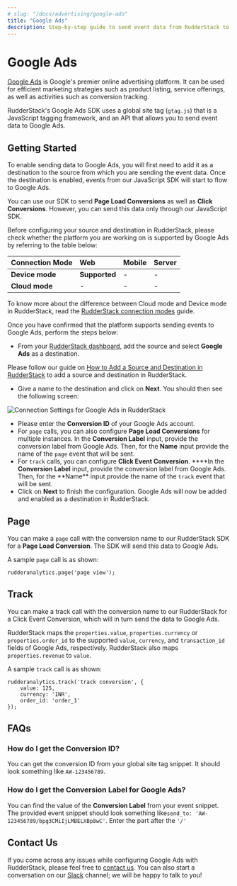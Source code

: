 ```yaml
---
# slug: "/docs/advertising/google-ads"
title: "Google Ads"
description: Step-by-step guide to send event data from RudderStack to Google Ads
---
```


# Google Ads

[Google Ads](https://ads.google.com/) is Google's premier online advertising platform. It can be used for efficient marketing strategies such as product listing, service offerings, as well as activities such as conversion tracking.

RudderStack's Google Ads SDK uses a global site tag \(`gtag.js`\) that is a JavaScript tagging framework, and an API that allows you to send event data to Google Ads.

## Getting Started

To enable sending data to Google Ads, you will first need to add it as a destination to the source from which you are sending the event data. Once the destination is enabled, events from our JavaScript SDK will start to flow to Google Ads.

<div class="infoBlock">
You can use our SDK to send <strong>Page Load Conversions</strong> as well as <strong>Click Conversions</strong>. However, you can send this data only through our JavaScript SDK.

</div>

Before configuring your source and destination in RudderStack, please check whether the platform you are working on is supported by Google Ads by referring to the table below:

| **Connection Mode** | **Web**       | **Mobile** | **Server** |
| :------------------ | :------------ | :--------- | :--------- |
| **Device mode**     | **Supported** | -          | -          |
| **Cloud mode**      | -             | -          | -          |

<div class="infoBlock">
To know more about the difference between Cloud mode and Device mode in RudderStack, read the <a href="../../get-started/rudderstack-connection-modes">RudderStack connection modes</a> guide.

</div>

Once you have confirmed that the platform supports sending events to Google Ads, perform the steps below:

- From your [RudderStack dashboard](https://app.rudderlabs.com/), add the source and select **Google Ads** as a destination.

<div class="infoBlock">
Please follow our guide on <a href="../connections/adding-source-and-destination-rudderstack">How to Add a Source and Destination in RudderStack</a> to add a source and destination in RudderStack.

</div>

- Give a name to the destination and click on **Next**. You should then see the following screen:

![Connection Settings for Google Ads in RudderStack](../../.gitbook/assets/image%20%2840%29%20%281%29%20%281%29.png)

- Please enter the **Conversion ID** of your Google Ads account.
- For `page` calls, you can also configure **Page Load Conversions** for multiple instances. In the **Conversion Label** input, provide the conversion label from Google Ads. Then, for the **Name** input provide the name of the `page` event that will be sent.
- For `track` calls, you can configure **Click Event Conversion**. \***\*In the **Conversion Label** input, provide the conversion label from Google Ads. Then, for the **Name\*\* input provide the name of the `track` event that will be sent.
- Click on **Next** to finish the configuration. Google Ads will now be added and enabled as a destination in RudderStack.

## Page

You can make a `page` call with the conversion name to our RudderStack SDK for a **Page Load Conversion**. The SDK will send this data to Google Ads.

A sample `page` call is as shown:

```text
rudderanalytics.page('page view');
```

## Track

You can make a track call with the conversion name to our RudderStack for a Click Event Conversion, which will in turn send the data to Google Ads.

RudderStack maps the `properties.value`, `properties.currency` or `properties.order_id` to the supported `value`, `currency`, and `transaction_id` fields of Google Ads, respectively. RudderStack also maps `properties.revenue` to `value`.

A sample `track` call is as shown:

```text
rudderanalytics.track('track conversion', {
    value: 125,
    currency: 'INR',
    order_id: 'order_1'
});
```

## FAQs

### How do I get the Conversion ID?

You can get the conversion ID from your global site tag snippet. It should look something like `AW-123456789`.

### How do I get the Conversion Label for Google Ads?

You can find the value of the **Conversion Label** from your event snippet. The provided event snippet should look something like`send_to: 'AW-123456789/bpg3CMiIjLMBELXBp8wC'`. Enter the part after the `'/'`

## Contact Us

If you come across any issues while configuring Google Ads with RudderStack, please feel free to [contact us](mailto:%20docs@rudderstack.com). You can also start a conversation on our [Slack](https://rudderstack.com/join-rudderstack-slack-community) channel; we will be happy to talk to you!

